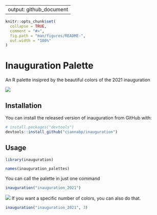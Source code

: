 ---
output: github_document
--

<!-- README.md is generated from README.Rmd. Please edit that file -->

```r
knitr::opts_chunk$set(
  collapse = TRUE,
  comment = "#>",
  fig.path = "man/figures/README-",
  out.width = "100%"
)
```
# Inauguration Palette 

An R palette insipred by the beautiful colors of the 2021 inauguration

![](collage.png)

## Installation

You can install the released version of inauguration from GitHub with:

```r
# install.packages("devtools")
devtools::install_github("ciannabp/inauguration")
```

## Usage

```r
library(inauguration)

names(inauguration_palettes)
```


You can call the palette in just one command

```r
inauguration("inauguration_2021")
```



![](kamala_jill_amy.png)
If you want a specific number of colors, you can also do that.

```r
inauguration("inauguration_2021", 3)
```


